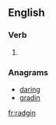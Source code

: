 ==English==

===Verb===
{{head|en}}

# {{present participle of|radge|lang=en}}

===Anagrams===
* [[daring#English|daring]]
* [[gradin#English|gradin]]

[[fr:radgin]]